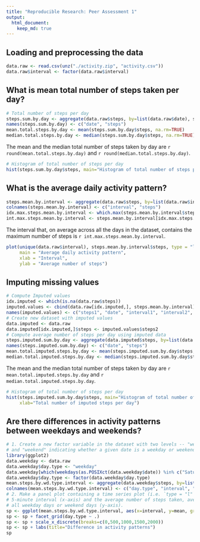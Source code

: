 ```yaml
---
title: "Reproducible Research: Peer Assessment 1"
output: 
  html_document:
    keep_md: true
---
```


## Loading and preprocessing the data
```r
data.raw <- read.csv(unz("./activity.zip", "activity.csv"))
data.raw$interval <- factor(data.raw$interval)
```

## What is mean total number of steps taken per day?
```r
# Total number of steps per day
steps.sum.by.day <- aggregate(data.raw$steps, by=list(data.raw$date), sum)
names(steps.sum.by.day) <- c("date", "steps")
mean.total.steps.by.day <- mean(steps.sum.by.day$steps, na.rm=TRUE)
median.total.steps.by.day <- median(steps.sum.by.day$steps, na.rm=TRUE)
```
The mean and the median total number of steps taken by day are `r round(mean.total.steps.by.day)` and `r round(median.total.steps.by.day)`.

```r
# Histogram of total number of steps per day
hist(steps.sum.by.day$steps, main="Histogram of total number of steps per day", xlab="Total number of steps per day")
```

## What is the average daily activity pattern?
```r
steps.mean.by.interval <- aggregate(data.raw$steps, by=list(data.raw$interval), FUN=function(x) mean(x,na.rm=TRUE))
colnames(steps.mean.by.interval) <- c("interval", "steps")
idx.max.steps.mean.by.interval <- which.max(steps.mean.by.interval$steps)
int.max.steps.mean.by.interval <- steps.mean.by.interval[idx.max.steps.mean.by.interval,]$interval
```
The interval that, on average across all the days in the dataset, contains the maximum number of steps is `r int.max.steps.mean.by.interval`.
```r
plot(unique(data.raw$interval), steps.mean.by.interval$steps, type = "l",
     main = "Average daily activity pattern",
     xlab = "Interval",
     ylab = "Average number of steps")
```

## Imputing missing values
```r
# Compute Imputed values
idx.imputed <- which(is.na(data.raw$steps))
imputed.values <- cbind(data.raw[idx.imputed,], steps.mean.by.interval)
names(imputed.values) <- c("steps1", "date", "interval1", "interval2", "steps2")
# Create new dataset with imputed values
data.imputed <- data.raw
data.imputed[idx.imputed,]$steps <- imputed.values$steps2
# Compute average number of steps per day using imputed data
steps.imputed.sum.by.day <- aggregate(data.imputed$steps, by=list(data.imputed$date), sum)
names(steps.imputed.sum.by.day) <- c("date", "steps")
mean.total.imputed.steps.by.day <- mean(steps.imputed.sum.by.day$steps, na.rm=TRUE)
median.total.imputed.steps.by.day <- median(steps.imputed.sum.by.day$steps, na.rm=TRUE)
```
The mean and the median total number of steps taken by day are `r mean.total.imputed.steps.by.day` and `r median.total.imputed.steps.by.day`.
```r
# Histogram of total number of steps per day
hist(steps.imputed.sum.by.day$steps, main="Histogram of total number of imputed steps per day",
     xlab="Total number of imputed steps per day")
```

## Are there differences in activity patterns between weekdays and weekends?
```r
# 1. Create a new factor variable in the dataset with two levels -- "weekday"
# and "weekend" indicating whether a given date is a weekday or weekend day.
library(ggplot2)
data.weekday <- data.raw
data.weekday$day.type <- "weekday"
data.weekday[which(weekdays(as.POSIXct(data.weekday$date)) %in% c("Saturday", "Sunday")),]$day.type <- "weekend"
data.weekday$day.type <- factor(data.weekday$day.type)
mean.steps.by.wd.type.interval <- aggregate(data.weekday$steps, by=list(data.weekday$day.type, data.weekday$interval), FUN=function(x) mean(x,na.rm=TRUE))
colnames(mean.steps.by.wd.type.interval) <- c("day.type", "interval", "mean")
# 2. Make a panel plot containing a time series plot (i.e. `type = "l"`) of the
# 5-minute interval (x-axis) and the average number of steps taken, averaged across
# all weekday days or weekend days (y-axis).
sp <- ggplot(mean.steps.by.wd.type.interval, aes(x=interval, y=mean, group=day.type)) + geom_line()
sp <- sp + facet_grid(day.type ~ .)
sp <- sp + scale_x_discrete(breaks=c(0,500,1000,1500,2000))
sp <- sp + labs(title="Difference in activity patterns")
sp
```

